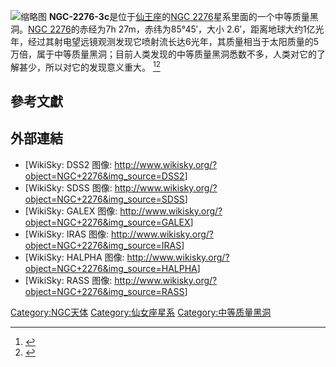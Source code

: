 [[File:Ngc2276.jpg|缩略图]]
'''NGC-2276-3c'''是位于[[仙王座|仙王座]]的[[NGC_2276|NGC 2276]]星系里面的一个中等质量黑洞。[[NGC_2276|NGC 2276]]的赤经为7h 27m，赤纬为85°45′，大小 2.6′，距离地球大约1亿光年，经过其射电望远镜观测发现它喷射流长达6光年，其质量相当于太阳质量的5万倍，属于中等质量黑洞；目前人类发现的中等质量黑洞悉数不多，人类对它的了解甚少，所以对它的发现意义重大。
<ref>{{cite web | url=http://tech.qq.com/a/20150324/015020.htm?pgv_ref=aio2015&ptlang=2052 | title=腾讯科技 | date=2015 | accessdate=2015-03-24 | archive-date=2015-03-27 | archive-url=https://web.archive.org/web/20150327071754/http://tech.qq.com/a/20150324/015020.htm?pgv_ref=aio2015&ptlang=2052 | dead-url=no }}</ref><ref>{{cite web | url=http://www.nasa.gov/mission_pages/chandra/intriguing-member-of-black-hole-family-tree.html#.VRDSZ7LRsUA | title=美国国家航空航天局 | date=2015 | accessdate=2015-02-24 | archive-date=2019-06-17 | archive-url=https://web.archive.org/web/20190617085808/https://www.nasa.gov/mission_pages/chandra/intriguing-member-of-black-hole-family-tree.html#.VRDSZ7LRsUA | dead-url=no }}</ref>

== 參考文獻 ==
{{reflist}}

== 外部連結 ==
* [WikiSky: DSS2 图像: http://www.wikisky.org/?object=NGC+2276&img_source=DSS2{{Wayback|url=http://www.wikisky.org/?object=NGC+2276&img_source=DSS2 |date=20150402104319 }}]
* [WikiSky: SDSS 图像: http://www.wikisky.org/?object=NGC+2276&img_source=SDSS{{Wayback|url=http://www.wikisky.org/?object=NGC+2276&img_source=SDSS |date=20150402145440 }}]
* [WikiSky: GALEX 图像: http://www.wikisky.org/?object=NGC+2276&img_source=GALEX{{Wayback|url=http://www.wikisky.org/?object=NGC+2276&img_source=GALEX |date=20150402134937 }}]
* [WikiSky: IRAS 图像: http://www.wikisky.org/?object=NGC+2276&img_source=IRAS{{Wayback|url=http://www.wikisky.org/?object=NGC+2276&img_source=IRAS |date=20150402153152 }}]
* [WikiSky: HALPHA 图像: http://www.wikisky.org/?object=NGC+2276&img_source=HALPHA{{Wayback|url=http://www.wikisky.org/?object=NGC+2276&img_source=HALPHA |date=20150402130946 }}]
* [WikiSky: RASS 图像: http://www.wikisky.org/?object=NGC+2276&img_source=RASS{{Wayback|url=http://www.wikisky.org/?object=NGC+2276&img_source=RASS |date=20160304080648 }}]
{{天文学小作品}}
[[Category:NGC天体|Category:NGC天体]]
[[Category:仙女座星系|Category:仙女座星系]]
[[Category:中等质量黑洞|Category:中等质量黑洞]]